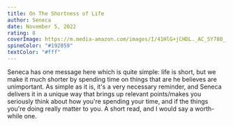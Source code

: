 ```yaml
---
title: On The Shortness of Life
author: Seneca
date: November 5, 2022
rating: 8
coverImage: https://m.media-amazon.com/images/I/41HlG+jCHDL._AC_SY780_.jpg
spineColor: "#192859"
textColor: "#fff"
---
```


Seneca has one message here which is quite simple: life is short, but we make it much shorter by spending time on things that are he believes are unimportant. As simple as it is, it's a very necessary reminder, and Seneca delivers it in a unique way that brings up relevant points/makes you seriously think about how you're spending your time, and if the things you're doing really matter to you. A short read, and I would say a worth-while one.
